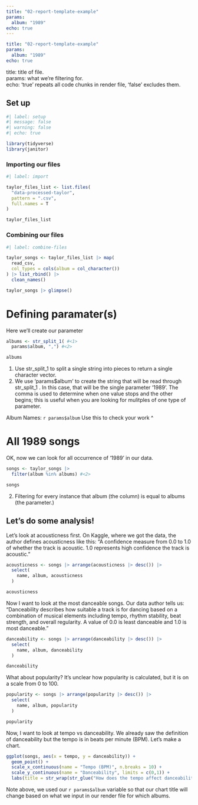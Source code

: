 ```yaml
---
title: "02-report-template-example"
params:
  album: "1989"
echo: true
---
```


``` yaml
title: "02-report-template-example"
params:
  album: "1989"
echo: true
```

title: title of file. \
params: what we're filtering for. \
echo: 'true' repeats all code chunks in render file, 'false' excludes them. \

## Set up

```r

#| label: setup
#| message: false
#| warning: false
#| echo: true

library(tidyverse)
library(janitor)

```


### Importing our files 

```r
#| label: import

taylor_files_list <- list.files(
  "data-processed-taylor",
  pattern = ".csv",
  full.names = T
)

taylor_files_list
```

### Combining our files

```r
#| label: combine-files 

taylor_songs <- taylor_files_list |> map(
  read_csv,
  col_types = cols(album = col_character())
) |> list_rbind() |> 
  clean_names()

taylor_songs |> glimpse()
```
# Defining paramater(s)

Here we'll create our parameter

```r
albums <- str_split_1( #<1>
  params$album, ",") #<2>

albums
```
1. Use str_split_1 to split a single string into pieces to return a single character vector.
2.  We use 'params$album' to create the string that will be read through str_split_1 . In this case, that will be the single parameter '1989'. The comma is used to determine when one value stops and the other begins; this is useful when you are looking for mulitples of one type of parameter.


Album Names: `r params$album` 
Use this to check your work ^


# All 1989 songs

OK, now we can look for all occurrence of '1989' in our data.

```r
songs <- taylor_songs |> 
  filter(album %in% albums) #<2>

songs
```

2. Filtering for every instance that album (the column) is equal to albums (the parameter.)

## Let's do some analysis!

Let's look at acousticness first. On Kaggle, where we got the data, the author defines acousticness like this: "A confidence measure from 0.0 to 1.0 of whether the track is acoustic. 1.0 represents high confidence the track is acoustic."

```r
acousticness <- songs |> arrange(acousticness |> desc()) |> 
  select(
    name, album, acousticness
  )

acousticness
```

Now I want to look at the most danceable songs. Our data author tells us: "Danceability describes how suitable a track is for dancing based on a combination of musical elements including tempo, rhythm stability, beat strength, and overall regularity. A value of 0.0 is least danceable and 1.0 is most danceable." 

```r
danceability <- songs |> arrange(danceability |> desc()) |> 
  select(
    name, album, danceability
  )

danceability
```

What about popularity? It's unclear how popularity is calculated, but it is on a scale from 0 to 100. 

```r
popularity <- songs |> arrange(popularity |> desc()) |> 
  select(
    name, album, popularity
  )

popularity
```

Now, I want to look at tempo vs danceability. We already saw the definition of danceability but the tempo is in beats per minute (BPM). Let's make a chart. 

```r
ggplot(songs, aes(x = tempo, y = danceability)) +
  geom_point() +
  scale_x_continuous(name = "Tempo (BPM)", n.breaks = 10) +
  scale_y_continuous(name = "Danceability", limits = c(0,1)) +
  labs(title = str_wrap(str_glue("How does the tempo affect danceability of Taylor Swift songs from album(s): {album_names}", album_names = params$album)))  
```

Note above, we used our `r params$album` variable so that our chart title will change based on what we input in our render file for which albums. 
